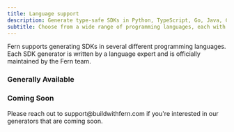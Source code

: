 ```yaml
---
title: Language support
description: Generate type-safe SDKs in Python, TypeScript, Go, Java, C#, PHP, Ruby, Swift, Rust, C++, and more. Each SDK is officially maintained by language experts.
subtitle: Choose from a wide range of programming languages, each with its own idiomatic SDK generator
---
```


Fern supports generating SDKs in several different programming languages. Each SDK generator is written by a language expert and is officially maintained by the Fern team.

### Generally Available

<CardGroup cols={3}>
  <Card title="TypeScript" icon="brands node-js" />
  <Card title="Python" icon="brands python" />
  <Card title="Go" icon="brands golang" />
  <Card title=".NET" icon="brands microsoft" />
  <Card title="Java" icon="brands java" />
  <Card title="Ruby" icon="gem" />
  <Card title="PHP" icon="brands php" />
</CardGroup>

### Coming Soon

<CardGroup cols={3}>
  <Card title="Rust" icon="brands rust" />
  <Card title="C++" icon="microchip" />
  <Card title="Swift" icon="brands swift" />
  <Card title="Model Context Protocol" icon="brain" />
  <Card title="Terraform" icon="cloud" />
  <Card title="CLI" icon="terminal" />
</CardGroup>

<Warning title="Get early access">
  Please reach out to support@buildwithfern.com if you're interested in our generators that are coming soon.
</Warning>
